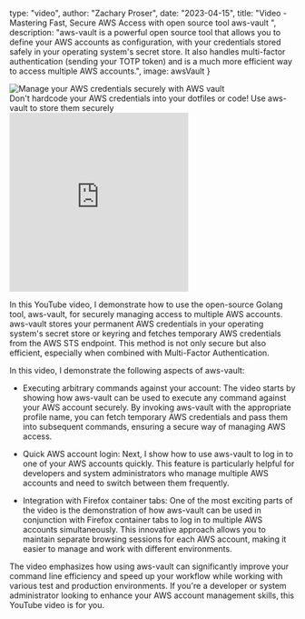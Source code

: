 

  type: "video",
  author: "Zachary Proser",
  date: "2023-04-15",
  title: "Video - Mastering Fast, Secure AWS Access with open source tool aws-vault ",
  description: "aws-vault is a powerful open source tool that allows you to define your AWS accounts as configuration, with your credentials stored safely in your operating system's secret store. It also handles multi-factor authentication (sending your TOTP token) and is a much more efficient way to access multiple AWS accounts.",
  image: awsVault
}


<Image src={awsVault} alt="Manage your AWS credentials securely with AWS vault"/>
<figcaption>Don't hardcode your AWS credentials into your dotfiles or code! Use aws-vault to store them securely</figcaption>

<iframe width="315" height="315" src="https://www.youtube.com/embed/G9eIAb0B-zs" title="YouTube video player" frameborder="0" allow="accelerometer; autoplay; clipboard-write; encrypted-media; gyroscope; picture-in-picture; web-share" allowfullscreen></iframe>

In this YouTube video, I demonstrate how to use the open-source Golang tool, aws-vault, for securely managing access to multiple AWS accounts. aws-vault stores your permanent AWS credentials in your operating system's secret store or keyring and fetches temporary AWS credentials from the AWS STS endpoint. This method is not only secure but also efficient, especially when combined with Multi-Factor Authentication.

In this video, I demonstrate the following aspects of aws-vault:

  * Executing arbitrary commands against your account: The video starts by showing how aws-vault can be used to execute any command against your AWS account securely. By invoking aws-vault with the appropriate profile name, you can fetch temporary AWS credentials and pass them into subsequent commands, ensuring a secure way of managing AWS access.

  * Quick AWS account login: Next, I show how to use aws-vault to log in to one of your AWS accounts quickly. This feature is particularly helpful for developers and system administrators who manage multiple AWS accounts and need to switch between them frequently.

  * Integration with Firefox container tabs: One of the most exciting parts of the video is the demonstration of how aws-vault can be used in conjunction with Firefox container tabs to log in to multiple AWS accounts simultaneously. This innovative approach allows you to maintain separate browsing sessions for each AWS account, making it easier to manage and work with different environments.

The video emphasizes how using aws-vault can significantly improve your command line efficiency and speed up your workflow while working with various test and production environments. 
If you're a developer or system administrator looking to enhance your AWS account management skills, this YouTube video is for you. 


